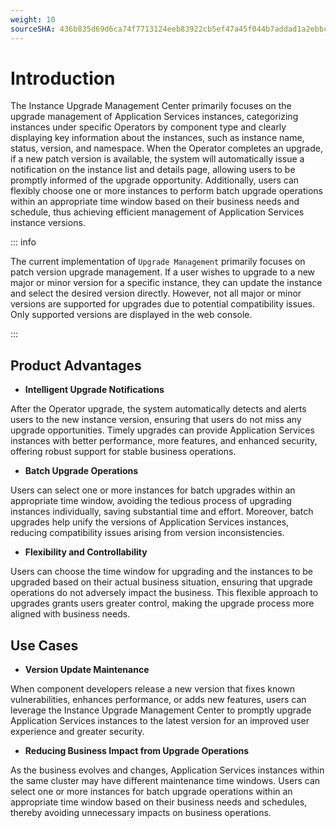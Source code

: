 ```yaml
---
weight: 10
sourceSHA: 436b835d69d6ca74f7713124eeb83922cb5ef47a45f044b7addad1a2ebbc9670
---
```


# Introduction

The Instance Upgrade Management Center primarily focuses on the upgrade management of Application Services instances, categorizing instances under specific Operators by component type and clearly displaying key information about the instances, such as instance name, status, version, and namespace. When the Operator completes an upgrade, if a new patch version is available, the system will automatically issue a notification on the instance list and details page, allowing users to be promptly informed of the upgrade opportunity. Additionally, users can flexibly choose one or more instances to perform batch upgrade operations within an appropriate time window based on their business needs and schedule, thus achieving efficient management of Application Services instance versions.

::: info

The current implementation of `Upgrade Management` primarily focuses on patch version upgrade management. If a user wishes to upgrade to a new major or minor version for a specific instance, they can update the instance and select the desired version directly. However, not all major or minor versions are supported for upgrades due to potential compatibility issues. Only supported versions are displayed in the web console.

:::

## Product Advantages

- **Intelligent Upgrade Notifications**

After the Operator upgrade, the system automatically detects and alerts users to the new instance version, ensuring that users do not miss any upgrade opportunities. Timely upgrades can provide Application Services instances with better performance, more features, and enhanced security, offering robust support for stable business operations.

- **Batch Upgrade Operations**

Users can select one or more instances for batch upgrades within an appropriate time window, avoiding the tedious process of upgrading instances individually, saving substantial time and effort. Moreover, batch upgrades help unify the versions of Application Services instances, reducing compatibility issues arising from version inconsistencies.

- **Flexibility and Controllability**

Users can choose the time window for upgrading and the instances to be upgraded based on their actual business situation, ensuring that upgrade operations do not adversely impact the business. This flexible approach to upgrades grants users greater control, making the upgrade process more aligned with business needs.

## Use Cases

- **Version Update Maintenance**

When component developers release a new version that fixes known vulnerabilities, enhances performance, or adds new features, users can leverage the Instance Upgrade Management Center to promptly upgrade Application Services instances to the latest version for an improved user experience and greater security.

- **Reducing Business Impact from Upgrade Operations**

As the business evolves and changes, Application Services instances within the same cluster may have different maintenance time windows. Users can select one or more instances for batch upgrade operations within an appropriate time window based on their business needs and schedules, thereby avoiding unnecessary impacts on business operations.
